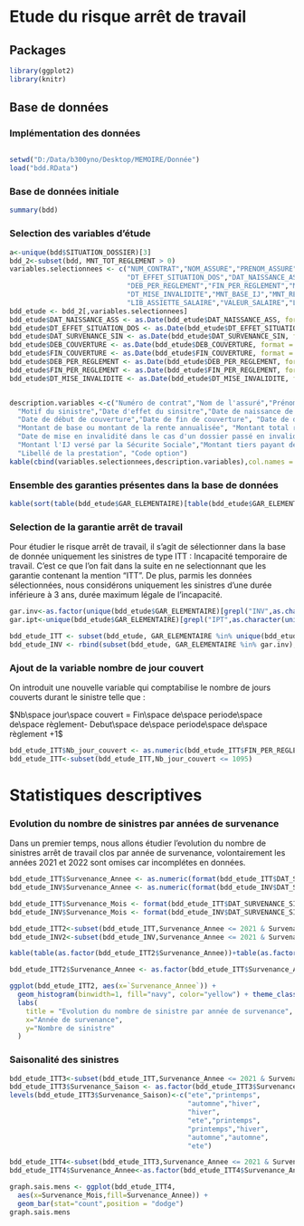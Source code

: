 
# Etude du risque arrêt de travail



## Packages
```r
library(ggplot2)
library(knitr)
```

## Base de données

### Implémentation des données

```r

```

```r
setwd("D:/Data/b300yno/Desktop/MEMOIRE/Donnée")
load("bdd.RData")
```
### Base de données initiale
```r
summary(bdd)
```

### Selection des variables d'étude

```r
a<-unique(bdd$SITUATION_DOSSIER)[3]
bdd_2<-subset(bdd, MNT_TOT_REGLEMENT > 0)  
variables.selectionnees <- c("NUM_CONTRAT","NOM_ASSURE","PRENOM_ASSURE","SOC_APERITRICE","GAR_ELEMENTAIRE","MOTIF_SITUATION",
                             "DT_EFFET_SITUATION_DOS","DAT_NAISSANCE_ASS","DAT_SURVENANCE_SIN","DEB_COUVERTURE","FIN_COUVERTURE",
                             "DEB_PER_REGLEMENT","FIN_PER_REGLEMENT","MNT_BASE","MNT_TOT_REGLEMENT","MNT_REVALORISE","NB_J_INDEMNISES",
                             "DT_MISE_INVALIDITE","MNT_BASE_IJ","MNT_REVALORISATION_IJ","MNT_SS_IJ","MNT_TIERS_IJ",
                             "LIB_ASSIETTE_SALAIRE","VALEUR_SALAIRE","LIB_CHOIX_DE_PRESTATION","CD_OPTION")
bdd_etude <- bdd_2[,variables.selectionnees]
bdd_etude$DAT_NAISSANCE_ASS <- as.Date(bdd_etude$DAT_NAISSANCE_ASS, format = "%d/%m/%Y" )
bdd_etude$DT_EFFET_SITUATION_DOS <- as.Date(bdd_etude$DT_EFFET_SITUATION_DOS, format = "%d/%m/%Y" )
bdd_etude$DAT_SURVENANCE_SIN <- as.Date(bdd_etude$DAT_SURVENANCE_SIN, format = "%d/%m/%Y" )
bdd_etude$DEB_COUVERTURE <- as.Date(bdd_etude$DEB_COUVERTURE, format = "%d/%m/%Y" )
bdd_etude$FIN_COUVERTURE <- as.Date(bdd_etude$FIN_COUVERTURE, format = "%d/%m/%Y" )
bdd_etude$DEB_PER_REGLEMENT <- as.Date(bdd_etude$DEB_PER_REGLEMENT, format = "%d/%m/%Y" )
bdd_etude$FIN_PER_REGLEMENT <- as.Date(bdd_etude$FIN_PER_REGLEMENT, format = "%d/%m/%Y" )
bdd_etude$DT_MISE_INVALIDITE <- as.Date(bdd_etude$DT_MISE_INVALIDITE, format = "%d/%m/%Y" )


description.variables <-c("Numéro de contrat","Nom de l'assuré","Prénom de l'assuré","Nom de la société apéritrice","Nom de la garantie élémentaire",
  "Motif du sinistre","Date d'effet du sinsitre","Date de naissance de l'assuré","Date de survenance du sinistre",
  "Date de début de couverture","Date de fin de couverture", "Date de début de la période de réglement", "Date de fin de la période de réglement",
  "Montant de base ou montant de la rente annualisée", "Montant total réglé", "Montant total revalorisé", "Nombre de jours indemnisés",
  "Date de mise en invalidité dans le cas d'un dossier passé en invalidité", "Montant de l'indemnité journaliere", "Montant de l'IJ revalorisée",
  "Montant l'IJ versé par la Sécurite Sociale","Montant tiers payant de l'IJ", "Libellé de l'assiette de salaire", "Montant du salaire brut annuel de l'assuré",
  "Libellé de la prestation", "Code option")
kable(cbind(variables.selectionnees,description.variables),col.names = c("Nom des variables","Description") )
```

### Ensemble des garanties présentes dans la base de données
  
```r
kable(sort(table(bdd_etude$GAR_ELEMENTAIRE)[table(bdd_etude$GAR_ELEMENTAIRE)>100], decreasing = TRUE), col.names = c("Nom de la garantie","Fréquence"))
```  

### Selection de la garantie arrêt de travail
Pour étudier le risque arrêt de travail, il s’agit de sélectionner dans la base de donnée uniquement les sinistres de type ITT : Incapacité temporaire de travail. C’est ce que l’on fait dans la suite en ne selectionnant que les garantie contenant la mention “ITT”. De plus, parmis les données sélectionnées, nous considérons uniquement les sinistres d'une durée inférieure à 3 ans, durée maximum légale de l'incapacité.

```r
gar.inv<-as.factor(unique(bdd_etude$GAR_ELEMENTAIRE)[grepl("INV",as.character(unique(bdd_etude$GAR_ELEMENTAIRE)))])
gar.ipt<-unique(bdd_etude$GAR_ELEMENTAIRE)[grepl("IPT",as.character(unique(bdd_etude$GAR_ELEMENTAIRE)))]

bdd_etude_ITT <- subset(bdd_etude, GAR_ELEMENTAIRE %in% unique(bdd_etude$GAR_ELEMENTAIRE)[grepl("ITT",as.character(unique(bdd_etude$GAR_ELEMENTAIRE)))] )
bdd_etude_INV <- rbind(subset(bdd_etude, GAR_ELEMENTAIRE %in% gar.inv),subset(bdd_etude, GAR_ELEMENTAIRE %in% gar.ipt))

```   

### Ajout de la variable nombre de jour couvert
On introduit une nouvelle variable qui comptabilise le nombre de jours couverts durant le sinistre telle que :

$Nb\space jour\space couvert = Fin\space de\space periode\space de\space règlement- Debut\space de\space periode\space de\space règlement +1$

```r
bdd_etude_ITT$Nb_jour_couvert <- as.numeric(bdd_etude_ITT$FIN_PER_REGLEMENT - bdd_etude_ITT$DEB_PER_REGLEMENT +1)
bdd_etude_ITT<-subset(bdd_etude_ITT,Nb_jour_couvert <= 1095)  

```   

# Statistiques descriptives

### Evolution du nombre de sinistres par années de survenance

Dans un premier temps, nous allons étudier l'evolution du nombre de sinistres arrêt de travail clos par année de survenance, volontairement les années 2021 et 2022 sont omises car incomplétes en données.

```r
bdd_etude_ITT$Survenance_Annee <- as.numeric(format(bdd_etude_ITT$DAT_SURVENANCE_SIN,"%Y"))
bdd_etude_INV$Survenance_Annee <- as.numeric(format(bdd_etude_INV$DAT_SURVENANCE_SIN,"%Y"))

bdd_etude_ITT$Survenance_Mois <- format(bdd_etude_ITT$DAT_SURVENANCE_SIN,"%B")
bdd_etude_INV$Survenance_Mois <- format(bdd_etude_INV$DAT_SURVENANCE_SIN,"%B")

bdd_etude_ITT2<-subset(bdd_etude_ITT,Survenance_Annee <= 2021 & Survenance_Annee>2012)
bdd_etude_INV2<-subset(bdd_etude_INV,Survenance_Annee <= 2021 & Survenance_Annee>2012)

kable(table(as.factor(bdd_etude_ITT2$Survenance_Annee))+table(as.factor(bdd_etude_INV2$Survenance_Annee)),col.names = c("Année de survenance","Nombre de sinistre arrêt de travail"))

bdd_etude_ITT2$Survenance_Annee <- as.factor(bdd_etude_ITT$Survenance_Annee)

ggplot(bdd_etude_ITT2, aes(x=`Survenance_Annee`)) + 
  geom_histogram(binwidth=1, fill="navy", color="yellow") + theme_classic() +
  labs(
    title = "Evolution du nombre de sinistre par année de survenance",
    x="Année de survenance",
    y="Nombre de sinistre"
  )
``` 

### Saisonalité des sinistres 


```r
bdd_etude_ITT3<-subset(bdd_etude_ITT,Survenance_Annee <= 2021 & Survenance_Annee>2012) 
bdd_etude_ITT3$Survenance_Saison <- as.factor(bdd_etude_ITT3$Survenance_Mois)
levels(bdd_etude_ITT3$Survenance_Saison)<-c("ete","printemps",
                                            "automne","hiver",
                                            "hiver",
                                            "ete","printemps",
                                            "printemps","hiver",
                                            "automne","automne",
                                            "ete")

bdd_etude_ITT4<-subset(bdd_etude_ITT3,Survenance_Annee <= 2021 & Survenance_Annee>2017) 
bdd_etude_ITT4$Survenance_Annee<-as.factor(bdd_etude_ITT4$Survenance_Annee)

graph.sais.mens <- ggplot(bdd_etude_ITT4,
  aes(x=Survenance_Mois,fill=Survenance_Annee)) +
  geom_bar(stat="count",position = "dodge")
graph.sais.mens


``` 








  